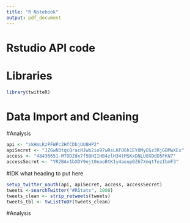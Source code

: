 ```yaml
---
title: "R Notebook"
output: pdf_document
---
```


# Rstudio API code

# Libraries
```r
library(twitteR)
```


# Data Import and Cleaning 

#Analysis 

```r
api <- "zkHmLKzPFWPc2HfCDbjUU8HP2"
apiSecret <- "JZGwN3tqcQracHJwb2io97wRsLKFO6h1EY8MyEGz3RjGBMwXEx"
access <- "48436651-M7DDZdx7f5BHIIHB4zlH34tMSKxDNLU0XOdD5FKN7"
accessSecret <- "YR2BAv1bXDY9ejt0eaoBtK1y4aeup0Z67XmqtTezIbmF3"
```

#IDK what heading to put here 
```r
setup_twitter_oauth(api, apiSecret, access, accessSecret)
tweets <-searchTwitter("#RStats", 1000)
tweets_clean <- strip_retweets(tweets)
tweets_tbl <- twListToDF(tweets_clean)
```
#Analysis 
```r

```

